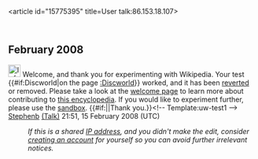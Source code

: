 <article id="15775395" title=User talk:86.153.18.107>
	<talkpage id="15775395" title="User talk:86.153.18.107">


== February 2008 ==
[[Image:Information.svg|25px]] Welcome, and thank you for experimenting with Wikipedia. Your test {{#if:Discworld|on the page [[:Discworld]]}} worked, and it has been [[Help:Reverting|reverted]] or removed. Please take a look at the [[Wikipedia:Introduction|welcome page]] to learn more about contributing to [[Wikipedia|this encyclopedia]]. If you would like to experiment further, please use the [[Wikipedia:Sandbox|sandbox]]. {{#if:|{{{2}}}|Thank you.}}&lt;!-- Template:uw-test1 --&gt; [[User:Stephenb|Stephenb]] [[User talk:Stephenb|(Talk)]] 21:51, 15 February 2008 (UTC)
:''If this is a shared [[IP address]], and you didn't make the edit, consider [[Wikipedia:Why create an account?|creating an account]] for yourself so you can avoid further irrelevant notices.''
	</talkpage>
</article>